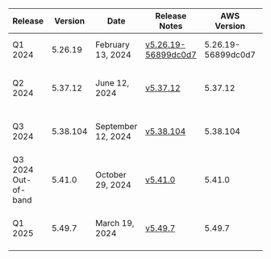| Release | Version | Date | Release Notes | AWS Version | GCP Download | Azure Download |
| ------- | ------  | ------ | ------ | ------ | ------ | ------ | 
| Q1 2024 | 5.26.19 | February 13, 2024 | [v5.26.19-56899dc0d7](https://github.com/IABTechLab/uid2-operator/releases/tag/v5.26.19-56899dc0d7) | 5.26.19-56899dc0d7 | [5.26.19-56899dc0d7 GCP ZIP](https://github.com/IABTechLab/uid2-operator/releases/download/v5.26.19-56899dc0d7/uid2-operator-deployment-artifacts-5.26.19-56899dc0d7-gcp-oidc.zip) | [5.26.19-56899dc0d7 Azure ZIP](https://github.com/IABTechLab/uid2-operator/releases/download/v5.26.19-56899dc0d7/uid2-operator-deployment-artifacts-5.26.19-56899dc0d7-azure-cc.zip) |
| Q2 2024 | 5.37.12 | June 12, 2024 | [v5.37.12](https://github.com/IABTechLab/uid2-operator/releases/tag/v5.37.12) | 5.37.12 | [gcp-oidc-deployment-files-5.37.12.zip](https://github.com/IABTechLab/uid2-operator/releases/download/v5.37.12/gcp-oidc-deployment-files-5.37.12.zip) | [azure-cc-deployment-files-5.37.12.zip](https://github.com/IABTechLab/uid2-operator/releases/download/v5.37.12/azure-cc-deployment-files-5.37.12.zip) |
| Q3 2024 | 5.38.104 | September 12, 2024 | [v5.38.104](https://github.com/IABTechLab/uid2-operator/releases/tag/v5.38.104) | 5.38.104 | [gcp-oidc-deployment-files-5.38.104.zip](https://github.com/IABTechLab/uid2-operator/releases/download/v5.38.104/gcp-oidc-deployment-files-5.38.104.zip) | [azure-cc-deployment-files-5.38.104.zip](https://github.com/IABTechLab/uid2-operator/releases/download/v5.38.104/azure-cc-deployment-files-5.38.104.zip) |
| Q3 2024 Out-of-band | 5.41.0 | October 29, 2024 | [v5.41.0](https://github.com/IABTechLab/uid2-operator/releases/tag/v5.41.0) | 5.41.0 | [gcp-oidc-deployment-files-5.41.0.zip](https://github.com/IABTechLab/uid2-operator/releases/download/v5.41.0/gcp-oidc-deployment-files-5.41.0.zip) | [azure-cc-deployment-files-5.41.0.zip](https://github.com/IABTechLab/uid2-operator/releases/download/v5.41.0/azure-cc-deployment-files-5.41.0.zip) |
| Q1 2025 | 5.49.7 | March 19, 2024 | [v5.49.7](https://github.com/IABTechLab/uid2-operator/releases/tag/v5.49.7) | 5.49.7 | [gcp-oidc-deployment-files-5.49.7.zip](https://github.com/IABTechLab/uid2-operator/releases/download/v5.49.7/gcp-oidc-deployment-files-5.49.7.zip) | [azure-cc-deployment-files-5.49.7.zip](https://github.com/IABTechLab/uid2-operator/releases/download/v5.49.7/azure-cc-deployment-files-5.49.7.zip) |
